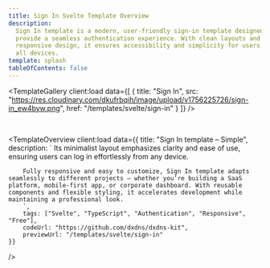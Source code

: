```yaml
---
title: Sign In Svelte Template Overview
description:
  Sign In template is a modern, user-friendly sign-in template designed to
  provide a seamless authentication experience. With clean layouts and
  responsive design, it ensures accessibility and simplicity for users across
  all devices.
template: splash
tableOfContents: false
---
```



<TemplateGallery
	client:load
	data={[
		{
			title: "Sign In",
			src: "https://res.cloudinary.com/dkufrbqih/image/upload/v1756225726/sign-in_ew4byw.png",
			href: "/templates/svelte/sign-in"
		}
	]}
/>

<br />

<TemplateOverview 
    client:load
    data={{ 
        title: "Sign In template – Simple",
        description: `
        Its minimalist layout emphasizes clarity and ease of use, ensuring users can log in effortlessly from any device.

        Fully responsive and easy to customize, Sign In template adapts seamlessly to different projects — whether you’re building a SaaS platform, mobile-first app, or corporate dashboard. With reusable components and flexible styling, it accelerates development while maintaining a professional look.
        `,
        tags: ["Svelte", "TypeScript", "Authentication", "Responsive", "Free"],
        codeUrl: "https://github.com/dxdns/dxdns-kit",
        previewUrl: "/templates/svelte/sign-in"
    }}

/>
